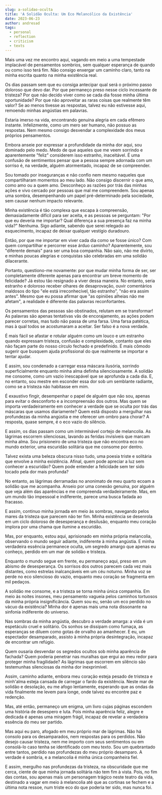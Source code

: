 ```yaml
---
slug: a-solidao-oculta
title: 'A Solidão Oculta: Um Eco Melancólico da Existência'
date: 2023-06-23
author: andresad
tags:
  - personal
  - reflection
  - criticism
  - texts
---
```


Mais uma vez me encontro aqui, vagando em meio a uma tempestade implacável de pensamentos sombrios, sem qualquer esperança de quando ou como isso terá fim. Não consigo enxergar um caminho claro, tanto na minha escrita quanto na minha existência real.

Os dias passam sem que eu consiga antecipar qual será o próximo passo doloroso que devo dar. Por que permaneço preso nesse ciclo incessante de tristeza? Por que não decido viver como se cada dia fosse minha última oportunidade? Por que não aproveitar as raras coisas que realmente têm valor? Se ao menos tivesse as respostas, talvez eu não estivesse aqui, remoendo minhas angústias em palavras.

Estaria imerso na vida, encontrando genuína alegria em cada efêmero instante. Infelizmente, como um mero ser humano, não possuo as respostas. Nem mesmo consigo desvendar a complexidade dos meus próprios pensamentos.

Embora anseie por expressar a profundidade da minha dor aqui, sou dominado pelo medo. Medo de que aqueles que me veem sorrindo e aparentemente "feliz" considerem isso estranho, inaceitável. É uma confusão de sentimentos pensar que a pessoa sempre adornada com um sorriso é, na verdade, alguém atormentado, incapaz de se compreender.

Sou tomado por inseguranças e não confio nem mesmo naqueles que compartilharam momentos ao meu lado. Não consigo discernir o que amo, como amo ou a quem amo. Desconheço as razões por trás das minhas ações e vivo cercado por pessoas que mal me compreendem. Sou apenas uma sombra, desempenhando um papel pré-determinado pela sociedade, sem causar nenhum impacto relevante.

Minha existência é tão complexa que escapa à compreensão, demasiadamente difícil para ser aceita, e as pessoas se perguntam: "Por que eu deveria me importar? Qual diferença a sua presença faz na minha vida?" Nenhuma. Sigo adiante, sabendo que serei relegado ao esquecimento, incapaz de deixar qualquer vestígio duradouro.

Então, por que me importar em viver cada dia como se fosse único? Com quem compartilhar e percorrer esse árduo caminho? Aparentemente, sou "diferente demais" para ser uma boa companhia. Não saio, não me divirto, e minhas poucas alegrias e conquistas são celebradas em uma solidão dilacerante.

Portanto, questiono-me novamente: por que mudar minha forma de ser, ser completamente diferente apenas para encontrar um breve momento de felicidade? Já estou tão resignado a viver dessa maneira. No entanto, seria estranho e doloroso receber olhares de desaprovação, ouvir comentários maldosos do tipo "ele está irreconhecível, tão estranho", "não era assim antes". Mesmo que eu possa afirmar que "as opiniões alheias não me afetam", a realidade é diferente das palavras reconfortantes.

Os pensamentos das pessoas são obstinados, relutam em se transformar! As palavras são apenas tentativas vãs de encorajamento, as ações podem parecer corretas, mas tudo não passa de uma farsa. Uma farsa patética, mas à qual todos se acostumaram a aceitar. Ser falso é a nova verdade.

É mais fácil se afastar e rotular alguém como um louco e um estranho quando expressam tristeza, confusão e complexidade, contanto que eles não façam parte do nosso círculo fechado e predefinido. É mais cômodo sugerir que busquem ajuda profissional do que realmente se importar e tentar ajudar.

E assim, sou condenado a carregar essa máscara ilusória, sorrindo superficialmente enquanto minha alma definha silenciosamente. A solidão me consome, como um vazio inescapável que se aprofunda a cada dia. E, no entanto, sou mestre em esconder essa dor sob um semblante radiante, como se a tristeza não habitasse em mim.

É exaustivo fingir, desempenhar o papel de alguém que não sou, apenas para evitar o desconforto e a incompreensão dos outros. Mas quem se importa verdadeiramente em conhecer a verdade que se oculta por trás das máscaras que usamos diariamente? Quem está disposto a mergulhar nas profundezas da minha angústia e me oferecer um ombro para chorar? A resposta, quase sempre, é o eco vazio do silêncio.

E assim, os dias passam como um interminável cortejo de melancolia. As lágrimas escorrem silenciosas, lavando as feridas invisíveis que marcam minha alma. Sou prisioneiro de uma tristeza que não encontra eco no mundo exterior, uma escuridão solitária que me consome por dentro.

Talvez exista uma beleza obscura nisso tudo, uma poesia triste e solitária que envolve a minha existência. Afinal, quem pode apreciar a luz sem conhecer a escuridão? Quem pode entender a felicidade sem ter sido tocado pela dor mais profunda?

No entanto, as lágrimas derramadas no anonimato de meu quarto ecoam a solidão que me acompanha. Anseio por uma conexão genuína, por alguém que veja além das aparências e me compreenda verdadeiramente. Mas, em um mundo tão impessoal e indiferente, parece uma busca fadada ao fracasso.

E assim, continuo minha jornada em meio às sombras, navegando pelos mares da tristeza que parecem não ter fim. Minha existência se desenrola em um ciclo doloroso de desesperança e desilusão, enquanto meu coração implora por uma chama que ilumine a escuridão.

Mas, por enquanto, estou aqui, aprisionado em minha própria melancolia, observando o mundo seguir adiante, indiferente à minha angústia. E minha verdadeira essência permanece oculta, um segredo amargo que apenas eu conheço, perdido em um mar de solidão e tristeza.

Enquanto o mundo segue em frente, eu permaneço aqui, preso em um abismo de desesperança. Os sorrisos dos outros parecem cada vez mais distantes, como estrelas inalcançáveis em um céu noturno. Minha voz se perde no eco silencioso do vazio, enquanto meu coração se fragmenta em mil pedaços.

A solidão me consome, e a tristeza se torna minha única companhia. Em meio às noites insones, meu pensamento vagueia pelos caminhos tortuosos da minha própria insignificância. Quem sou eu, senão um eco perdido no vácuo da existência? Minha dor é apenas mais uma nota dissonante na sinfonia indiferente do universo.

Nas sombras da minha angústia, descubro a verdade amarga: a vida é um espetáculo cruel e solitário. Os sonhos se dissipam como fumaça, as esperanças se diluem como gotas de orvalho ao amanhecer. E eu, um espectador desamparado, assisto à minha própria desintegração, incapaz de encontrar um refúgio.

Quem ousaria desvendar os segredos ocultos sob minha aparência de fachada? Quem poderia penetrar nas muralhas que ergui ao meu redor para proteger minha fragilidade? As lágrimas que escorrem em silêncio são testemunhas silenciosas da minha dor inexprimível.

Assim, caminho adiante, embora meu coração esteja pesado de tristeza e minh'alma esteja cansada de carregar o fardo da existência. Neste mar de solidão e desolação, eu me afogo lentamente, esperando que as ondas da vida finalmente me levem para longe, onde talvez eu encontre paz e redenção.

Mas, até então, permaneço um enigma, um livro cujas páginas escondem uma história de desespero e luta. Pois minha aparência feliz, alegre e dedicada é apenas uma miragem frágil, incapaz de revelar a verdadeira essência do meu ser partido.

Mas aqui eu paro, afogado em meu próprio mar de lágrimas. Não há consolo para os desamparados, nem respostas para os perdidos. Não desejo causar tristeza, nem me importo com seus sentimentos ou em consolá-lo caso tenha se identificado com meu texto. Sou um quebrantado entre tantos, perdido nas profundezas do meu próprio desamparo. A verdade é sombria, e a melancolia é minha única companheira fiel.

E assim, mergulho nas profundezas da tristeza, na obscuridade que me cerca, ciente de que minha jornada solitária não tem fim à vista. Pois, no fim das contas, sou apenas mais um personagem trágico neste teatro da vida, destinado a vagar em meio à melancolia até que as cortinas se fechem e a última nota ressoe, num triste eco do que poderia ter sido, mas nunca foi.
